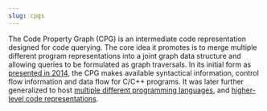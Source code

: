 ```yaml
---
slug: cpgs
---
```


The Code Property Graph (CPG) is an intermediate code representation
designed for code querying. The core idea it promotes is to merge
multiple different program representations into a joint graph data
structure and allowing queries to be formulated as graph
traversals. In its initial
form as [presented in
2014](https://fabs.codeminers.org/papers/2014-ieeesp.pdf), the CPG
makes available syntactical information, control flow information and
data flow for C/C++ programs. It was later further generalized to host
[multiple different programming
languages](https://blog.shiftleft.io/semantic-code-property-graphs-and-security-profiles-b3b5933517c1),
and [higher-level code representations](https://fabs.codeminers.org/talks/2019-cdl.pdf).

